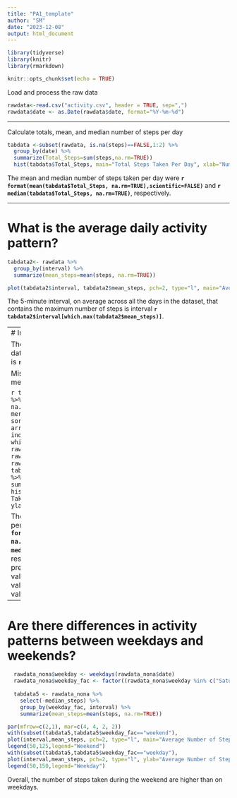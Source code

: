 ```yaml
---
title: "PA1_template"
author: "SM"
date: "2023-12-08"
output: html_document
---
```


```r
library(tidyverse)
library(knitr)
library(rmarkdown)
```

```r
knitr::opts_chunk$set(echo = TRUE)
```

Load and process the raw data
```r
rawdata<-read.csv("activity.csv", header = TRUE, sep=",")
rawdata$date <- as.Date(rawdata$date, format="%Y-%m-%d")
```

---

Calculate totals, mean, and median number of steps per day
```r
tabdata <-subset(rawdata, is.na(steps)==FALSE,1:2) %>%
  group_by(date) %>%
  summarize(Total_Steps=sum(steps,na.rm=TRUE))
  hist(tabdata$Total_Steps, main="Total Steps Taken Per Day", xlab="Number of Steps", ylab="Frequency")
```

The mean and median number of steps taken per day were **`r format(mean(tabdata$Total_Steps, na.rm=TRUE),scientific=FALSE)`** and **`r median(tabdata$Total_Steps, na.rm=TRUE)`**, respectively.

---

# What is the average daily activity pattern?

```r
tabdata2<- rawdata %>%
  group_by(interval) %>%
  summarize(mean_steps=mean(steps, na.rm=TRUE))

plot(tabdata2$interval, tabdata2$mean_steps, pch=2, type="l", main="Average Number of Steps Taken (averaged across all days)", ylab="Average Number of Steps", xlab="Five-Minute Interval")
```

The 5-minute interval, on average across all the days in the dataset, that contains the maximum number of steps is interval **`r tabdata2$interval[which.max(tabdata2$mean_steps)]`**.

---
# Imputing missing values

The total number of missing values in the dataset (i.e. the total number of rows with NAs) is **`r sum(is.na(rawdata$steps))`**.

Missing values will be imputed using the median across all days for an interval


```r
  tabdata3 <- rawdata %>%
  group_by(interval) %>%
  summarize(median_steps=median(steps, na.rm=TRUE))
  rawdata_merge <- merge(rawdata,tabdata3, by="interval", sort=FALSE)
  rawdata_merge <- arrange(rawdata_merge, date,interval)
  indices_na <- which(is.na(rawdata$steps)==TRUE)
  rawdata_nona <- rawdata_merge
  rawdata_nona[indices_na,"steps"] <- rawdata_merge[indices_na,"median_steps"]
  tabdata4 <- rawdata_nona %>%
    group_by(date) %>%
    summarize(Total_Steps=sum(steps,na.rm=TRUE))
  hist(tabdata4$Total_Steps, main="Total Steps Taken Per Day", xlab="Number of Steps", ylab="Frequency")  
```


The mean and median number of steps taken per day were **`r format(mean(tabdata4$Total_Steps, na.rm=TRUE),scientific=FALSE)`** and **`r median(tabdata4$Total_Steps, na.rm=TRUE)`**, respectively. These values differ from the previously calculated estimates. Both of these values for the steps per day are higher than the values computed for the data without missing values imputed.


---

# Are there differences in activity patterns between weekdays and weekends?

```r
  rawdata_nona$weekday <- weekdays(rawdata_nona$date)
  rawdata_nona$weekday_fac <- factor((rawdata_nona$weekday %in% c("Saturday","Sunday")), levels=c("TRUE","FALSE"),labels=c("weekend","weekday"))
  
  tabdata5 <- rawdata_nona %>%
    select(-median_steps) %>%
    group_by(weekday_fac, interval) %>%
    summarize(mean_steps=mean(steps, na.rm=TRUE))

par(mfrow=c(2,1), mar=c(4, 4, 2, 2))
with(subset(tabdata5,tabdata5$weekday_fac=="weekend"),
plot(interval,mean_steps, pch=2, type="l", main="Average Number of Steps Taken by Day of Week",ylab="Average Number of Steps", xlab="Five-Minute Interval"))
legend(50,125,legend="Weekend")
with(subset(tabdata5,tabdata5$weekday_fac=="weekday"),
plot(interval,mean_steps, pch=2, type="l", ylab="Average Number of Steps", xlab="Five-Minute Interval"))
legend(50,150,legend="Weekday")
```
 
Overall, the number of steps taken during the weekend are higher than on weekdays.
